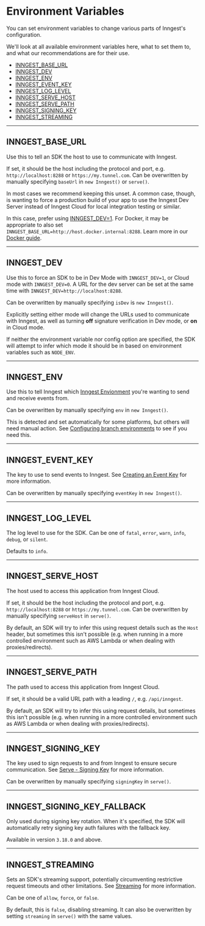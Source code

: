 # Environment Variables

You can set environment variables to change various parts of Inngest's configuration.

We'll look at all available environment variables here, what to set them to, and what our recommendations are for their use.

- [INNGEST_BASE_URL](#inngest-base-url)
- [INNGEST_DEV](#inngest-dev)
- [INNGEST_ENV](#inngest-env)
- [INNGEST_EVENT_KEY](#inngest-event-key)
- [INNGEST_LOG_LEVEL](#inngest-log-level)
- [INNGEST_SERVE_HOST](#inngest-serve-host)
- [INNGEST_SERVE_PATH](#inngest-serve-path)
- [INNGEST_SIGNING_KEY](#inngest-signing-key)
- [INNGEST_STREAMING](#inngest-streaming)

---

## INNGEST_BASE_URL

Use this to tell an SDK the host to use to communicate with Inngest.

If set, it should be the host including the protocol and port, e.g. `http://localhost:8288` or `https://my.tunnel.com`. Can be overwritten by manually specifying `baseUrl` in `new Inngest()` or `serve()`.

In most cases we recommend keeping this unset. A common case, though, is wanting
to force a production build of your app to use the Inngest Dev Server instead of
Inngest Cloud for local integration testing or similar.

In this case, prefer using [INNGEST_DEV=1](#inngest-dev). For Docker, it may be
appropriate to also set `INNGEST_BASE_URL=http://host.docker.internal:8288`. Learn more in our [Docker guide](/docs/guides/development-with-docker).

---

## INNGEST_DEV

Use this to force an SDK to be in Dev Mode with `INNGEST_DEV=1`, or Cloud mode
with `INNGEST_DEV=0`. A URL for the dev server can be set at the same time with `INNGEST_DEV=http://localhost:8288`.

Can be overwritten by manually specifying `isDev` is `new Inngest()`.

Explicitly setting either mode will change the URLs used to communicate with
Inngest, as well as turning **off** signature verification in Dev mode, or **on** in
Cloud mode.

If neither the environment variable nor config option are specified, the SDK will
attempt to infer which mode it should be in based on environment variables such
as `NODE_ENV`.

---

## INNGEST_ENV

Use this to tell Inngest which [Inngest Envionment](/docs/platform/environments?ref=environment-variables) you're wanting to send and receive events from.

Can be overwritten by manually specifying `env` in `new Inngest()`.

This is detected and set automatically for some platforms, but others will need manual action. See [Configuring branch environments](/docs/platform/environments#configuring-branch-environments?ref=environment-variables) to see if you need this.

---

## INNGEST_EVENT_KEY

The key to use to send events to Inngest. See [Creating an Event Key](/docs/events/creating-an-event-key?ref=environment-variables) for more information.

Can be overwritten by manually specifying `eventKey` in `new Inngest()`.

---

## INNGEST_LOG_LEVEL

The log level to use for the SDK. Can be one of `fatal`, `error`, `warn`, `info`, `debug`, or `silent`.

Defaults to `info`.

---

## INNGEST_SERVE_HOST

The host used to access this application from Inngest Cloud.

If set, it should be the host including the protocol and port, e.g. `http://localhost:8288` or `https://my.tunnel.com`. Can be overwritten by manually specifying `serveHost` in `serve()`.

By default, an SDK will try to infer this using request details such as the `Host` header, but sometimes this isn't possible (e.g. when running in a more controlled environment such as AWS Lambda or when dealing with proxies/redirects).

---

## INNGEST_SERVE_PATH

The path used to access this application from Inngest Cloud.

If set, it should be a valid URL path with a leading `/`, e.g. `/api/inngest`.

By default, an SDK will try to infer this using request details, but sometimes this isn't possible (e.g. when running in a more controlled environment such as AWS Lambda or when dealing with proxies/redirects).

---

## INNGEST_SIGNING_KEY

The key used to sign requests to and from Inngest to ensure secure communication. See [Serve - Signing Key](/docs/sdk/serve#signing-key?ref=environment-variables) for more information.

Can be overwritten by manually specifying `signingKey` in `serve()`.

---

## INNGEST_SIGNING_KEY_FALLBACK

Only used during signing key rotation. When it's specified, the SDK will automatically retry signing key auth failures with the fallback key.

Available in version `3.18.0` and above.

---

## INNGEST_STREAMING

Sets an SDK's streaming support, potentially circumventing restrictive request timeouts and other limitations. See [Streaming](/docs/streaming?ref=environment-variables) for more information.

Can be one of `allow`, `force`, or `false`.

By default, this is `false`, disabling streaming. It can also be overwritten by setting `streaming` in `serve()` with the same values.
